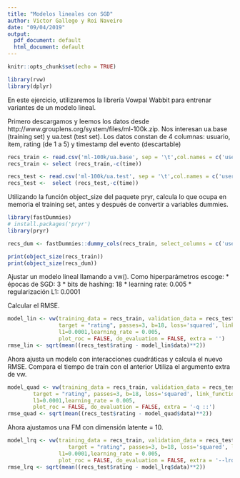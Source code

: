 ```yaml
---
title: "Modelos lineales con SGD"
author: Victor Gallego y Roi Naveiro
date: "09/04/2019"
output:
  pdf_document: default
  html_document: default
---
```


```r
knitr::opts_chunk$set(echo = TRUE)
```


```r
library(rvw)
library(dplyr)
```

En este ejercicio, utilizaremos la librería Vowpal Wabbit para entrenar variantes de un modelo lineal.

Primero descargamos y leemos los datos desde http://www.grouplens.org/system/files/ml-100k.zip.
Nos interesan ua.base (training set) y ua.test (test set).
Los datos constan de 4 columnas: usuario, item, rating (de 1 a 5) y timestamp del evento (descartable)

```r
recs_train <- read.csv('ml-100k/ua.base', sep = '\t',col.names = c('user', 'item', 'rating', 'time'))
recs_train <- select (recs_train,-c(time))

recs_test <- read.csv('ml-100k/ua.test', sep = '\t',col.names = c('user', 'item', 'rating', 'time'))
recs_test <-  select (recs_test,-c(time))
```

Utilizando la función object_size del paquete pryr, calcula lo que ocupa en memoria el training set, 
antes y después de convertir a variables dummies.

```r
library(fastDummies)
# install.packages('pryr')
library(pryr)

recs_dum <- fastDummies::dummy_cols(recs_train, select_columns = c('user', 'item'))

print(object_size(recs_train))
print(object_size(recs_dum))

```

Ajustar un modelo lineal llamando a vw().
Como hiperparámetros escoge:
* épocas de SGD: 3
* bits de hashing: 18
* learning rate: 0.005
* regularización L1: 0.0001

Calcular el RMSE.
```r
model_lin <- vw(training_data = recs_train, validation_data = recs_test, model = 'rec_in.vw',
                target = "rating", passes=3, b=18, loss='squared', link_function = "--link=identity" ,use_perf = FALSE, 
                l1=0.0001,learning_rate = 0.005,
                plot_roc = FALSE, do_evaluation = FALSE, extra = '')
rmse_lin <- sqrt(mean((recs_test$rating - model_lin$data)**2))
```

Ahora ajusta un modelo con interacciones cuadráticas y calcula el nuevo RMSE. Compara el tiempo de train con el anterior
Utiliza el argumento extra de vw.

```r
model_quad <- vw(training_data = recs_train, validation_data = recs_test, model = 'rec_quad.vw',
        target = "rating", passes=3, b=18, loss='squared', link_function = "--link=identity" ,use_perf = FALSE, 
        l1=0.0001,learning_rate = 0.005,
        plot_roc = FALSE, do_evaluation = FALSE, extra = '-q ::')
rmse_quad <- sqrt(mean((recs_test$rating - model_quad$data)**2))
```

Ahora ajustamos una FM con dimensión latente = 10.

```r
model_lrq <- vw(training_data = recs_train, validation_data = recs_test, model = 'rec_lrq2.vw',
                   target = "rating", passes=3, b=18, loss='squared', link_function = "--link=identity" ,use_perf = FALSE, 
                l1=0.0001,learning_rate = 0.005,
                plot_roc = FALSE, do_evaluation = FALSE, extra = '--lrq ::10')
rmse_lrq <- sqrt(mean((recs_test$rating - model_lrq$data)**2))
```




